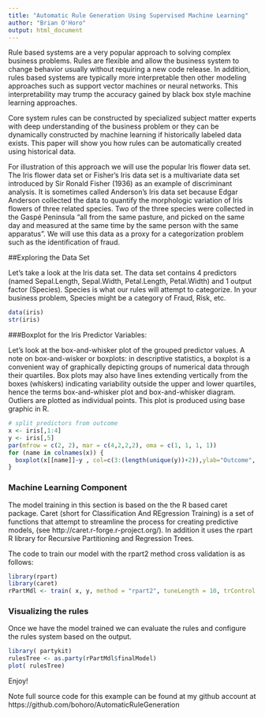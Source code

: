 ```yaml
---
title: "Automatic Rule Generation Using Supervised Machine Learning"
author: "Brian O'Horo"
output: html_document
---
```


Rule based systems are a very popular approach to solving complex business problems.  Rules are flexible and allow the business system to change behavior usually without requiring a new code release.  In addition, rules based systems are typically more interpretable then other modeling approaches such as support vector machines or neural networks.  This interpretability may trump the accuracy gained by black box style machine learning approaches.

Core system rules can be constructed by specialized subject matter experts with deep understanding of the business problem or they can be dynamically constructed by machine learning if historically labeled data exists.  This paper will show you how rules can be automatically created using historical data.

For illustration of this approach we will use the popular Iris flower data set.  The Iris flower data set or Fisher's Iris data set is a multivariate data set introduced by Sir Ronald Fisher (1936) as an example of discriminant analysis. It is sometimes called Anderson's Iris data set because Edgar Anderson collected the data to quantify the morphologic variation of Iris flowers of three related species. Two of the three species were collected in the Gaspé Peninsula "all from the same pasture, and picked on the same day and measured at the same time by the same person with the same apparatus".  We will use this data as a proxy for a categorization problem such as the identification of fraud.


##Exploring the Data Set 

Let's take a look at the Iris data set.  The data set contains 4 predictors (named Sepal.Length, Sepal.Width, Petal.Length, Petal.Width) and 1 output factor (Species).  Species is what our rules will attempt to categorize.  In your business problem, Species might be a category of Fraud, Risk, etc.

```r
data(iris)
str(iris)
```

###Boxplot for the Iris Predictor Variables:

Let's look at the box-and-whisker plot of the grouped predictor values.  A note on box-and-wisker or boxplots: in descriptive statistics, a boxplot is a convenient way of graphically depicting groups of numerical data through their quartiles. Box plots may also have lines extending vertically from the boxes (whiskers) indicating variability outside the upper and lower quartiles, hence the terms box-and-whisker plot and box-and-whisker diagram. Outliers are plotted as individual points.  This plot is produced using base graphic in R.

```r
# split predictors from outcome
x <- iris[,1:4]
y <- iris[,5]
par(mfrow = c(2, 2), mar = c(4,2,2,2), oma = c(1, 1, 1, 1))
for (name in colnames(x)) {
  boxplot(x[[name]]~y , col=c(3:(length(unique(y))+2)),ylab="Outcome", xlab=name)
}
```

### Machine Learning Component

The model training in this section is based on the the R based caret package.  Caret (short for Classification And REgression Training) is a set of functions that attempt to streamline the process for creating predictive models, (see http://caret.r-forge.r-project.org/).  In addition it uses the rpart R library for Recursive Partitioning and Regression Trees.

The code to train our model with the rpart2 method cross validation is as follows:

```r
library(rpart)
library(caret)
rPartMdl <- train( x, y, method = "rpart2", tuneLength = 10, trControl = trainControl( method = "cv"))
```

### Visualizing the rules

Once we have the model trained we can evaluate the rules and configure the rules system based on the output.

```r
library( partykit)
rulesTree <- as.party(rPartMdl$finalModel)
plot( rulesTree)
```

Enjoy!

Note full source code for this example can be found at my github account at https://github.com/bohoro/AutomaticRuleGeneration



